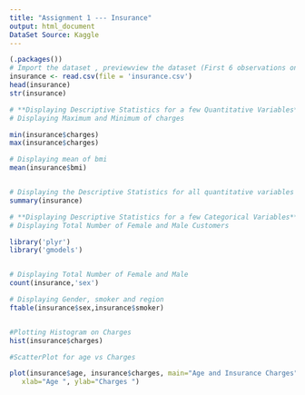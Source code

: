 ```yaml
---
title: "Assignment 1 --- Insurance"
output: html_document
DataSet Source: Kaggle
---
```



```r

(.packages())
# Import the dataset , previewview the dataset (First 6 observations only) and structure
insurance <- read.csv(file = 'insurance.csv')
head(insurance)
str(insurance)

# **Displaying Descriptive Statistics for a few Quantitative Variables**
# Displaying Maximum and Minimum of charges 

min(insurance$charges)
max(insurance$charges)

# Displaying mean of bmi
mean(insurance$bmi)


# Displaying the Descriptive Statistics for all quantitative variables at once
summary(insurance)

# **Displaying Descriptive Statistics for a few Categorical Variables**
# Displaying Total Number of Female and Male Customers

library('plyr')
library('gmodels')


# Displaying Total Number of Female and Male 
count(insurance,'sex')

# Displaying Gender, smoker and region
ftable(insurance$sex,insurance$smoker)


#Plotting Histogram on Charges
hist(insurance$charges)

#ScatterPlot for age vs Charges

plot(insurance$age, insurance$charges, main="Age and Insurance Charges",
   xlab="Age ", ylab="Charges ")

```
